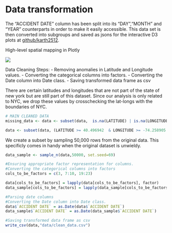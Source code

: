 # Data transformation

The "ACCIDENT DATE" column has been split into its "DAY","MONTH" and "YEAR" counterparts in order to make it easily accessible. This data set is then converted into subgroups and saved as jsons for the interactive D3 plots at [github/karth2512](https://github.com/karth2512/EDAV-INTERACTIVE).  

High-level spatial mapping in Plotly

![](data/media/map.png)

Data Cleaning Steps:
- Removing anomalies in Latitude and Longitude values.
- Converting the categorical columns into factors.
- Converting the Date column into Date class.
- Saving transformed data frame as csv


There are certain latitudes and longitudes that are not part of the state of new york but are still part of this dataset. Since our analysis is only related to NYC, we drop these values by crosschecking the lat-longs with the boundaries of NYC.

```r
# MAIN CLEANED DATA
missing_data <- data <- subset(data,  is.na(LATITUDE) | is.na(LONGITUDE) | (LATITUDE >= 40.496942  & LONGITUDE >= -74.258905 & LATITUDE <= 40.882507  & LONGITUDE <= -73.789791))

data <- subset(data, (LATITUDE >= 40.496942  & LONGITUDE >= -74.258905 & LATITUDE <= 40.882507  & LONGITUDE <= -73.789791))
```

We create a subset by sampling 50,000 rows from the original data. This specificly comes in handy when the original dataset is unwieldy.
```r
data_sample <- sample_n(data,50000, set.seed=69)
```




```r
#Ensuring appropriate factor representation for columns.
#Converting the categorical columns into factors
cols_to_be_factors = c(3, 7:10, 19:23)

data[cols_to_be_factors] = lapply(data[cols_to_be_factors], factor)
data_sample[cols_to_be_factors] = lapply(data_sample[cols_to_be_factors], factor)
```

```r
#Parsing date columns 
#Converting the Date column into Date class.
data$`ACCIDENT DATE` = as.Date(data$`ACCIDENT DATE`)
data_sample$`ACCIDENT DATE` = as.Date(data_sample$`ACCIDENT DATE`)
```

```r
#Saving transformed data frame as csv
write_csv(data,"data/clean_data.csv")

```
